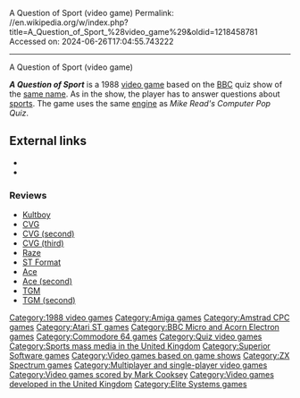 A Question of Sport (video game)
Permalink: //en.wikipedia.org/w/index.php?title=A_Question_of_Sport_%28video_game%29&oldid=1218458781
Accessed on: 2024-06-26T17:04:55.743222



------
A Question of Sport (video game)
{{multiple issues|
{{No footnotes|date=September 2019}}
{{More citations needed|date=September 2019}}
{{External links|date=October 2020}}
}}
{{Infobox video game
|title = A Question of Sport
|image = AQuestionofSport.jpg
|caption = Acorn Electron cover
|developer = [[Elite Systems]]
|publisher = Elite Systems<br>[[Superior Software]]
|designer = [[Richard Underhill]]
|released = 1988
|genre = [[Sports game|Sports]], [[trivia]]
|modes = [[Single-player]], [[Multiplayer|two player]]
|platforms = [[Acorn Electron]], [[Amiga]], [[Amstrad CPC]], [[Atari ST]], [[BBC Micro]], [[Commodore 64]], [[ZX Spectrum]]
}}

'''''A Question of Sport''''' is a 1988 [[video game]] based on the [[BBC]] quiz show of the [[Question of Sport|same name]]. As in the show, the player has to answer questions about [[sports]]. The game uses the same [[game engine|engine]] as ''Mike Read's Computer Pop Quiz''.

==External links==
* {{moby game|id=/a-question-of-sport|name=''A Question of Sport''}}
* {{WoS game|id=0003978|name=A Question of Sport}}

=== Reviews ===
* [http://www.kultboy.com/index.php?site=t&id=2180 Kultboy]
* [https://archive.org/stream/cvg-magazine-088/CVG_088_Feb_1989#page/n45/mode/2up CVG]
* [https://archive.org/stream/cvg-magazine-105/CVG_105_Aug_1990#page/n53/mode/2up CVG (second)]
* [https://archive.org/stream/cvg-magazine-108/CVG_108_Nov_1990#page/n70/mode/1up CVG (third)]
* [https://archive.org/stream/RAZE_Issue_02_1990-12_Newsfield_Publishing_GB#page/n81/mode/1up Raze]
* [http://www.stformat.com/stf16/pages_nx1500/stf16_100.jpg ST Format]
* [https://archive.org/stream/ace-magazine-19/ACE_Issue_19_1989_Apr#page/n84/mode/1up Ace]
* [https://archive.org/stream/ace-magazine-18/ACE_Issue_18_1989_Mar#page/n61/mode/2up Ace (second)]
* [https://archive.org/stream/thegamesmachine-magazine-15/TheGamesMachine_15#page/n31/mode/1up TGM]
* [https://archive.org/stream/the-games-machine-18/TheGamesMachine18#page/n48/mode/1up TGM (second)]

{{DEFAULTSORT:Question of Sport, A}}
[[Category:1988 video games]]
[[Category:Amiga games]]
[[Category:Amstrad CPC games]]
[[Category:Atari ST games]]
[[Category:BBC Micro and Acorn Electron games]]
[[Category:Commodore 64 games]]
[[Category:Quiz video games]]
[[Category:Sports mass media in the United Kingdom]]
[[Category:Superior Software games]]
[[Category:Video games based on game shows]]
[[Category:ZX Spectrum games]]
[[Category:Multiplayer and single-player video games]]
[[Category:Video games scored by Mark Cooksey]]
[[Category:Video games developed in the United Kingdom]]
[[Category:Elite Systems games]]

{{8bitcomputer-game-stub}}
{{Sports-videogame-stub}}